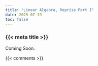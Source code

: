 ```yaml
---
title: "Linear Algebra, Reprise Part I"
date: 2025-07-19
toc: false
---
```


### {{< meta title >}}

Coming Soon.


{{< comments >}}
